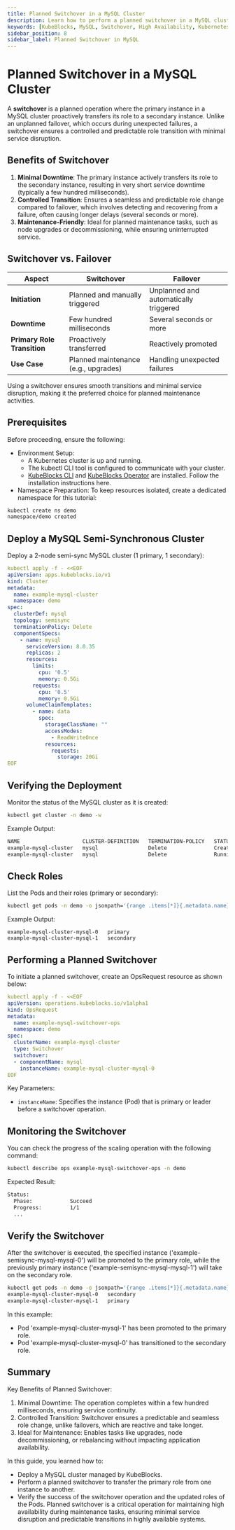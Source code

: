 ```yaml
---
title: Planned Switchover in a MySQL Cluster
description: Learn how to perform a planned switchover in a MySQL cluster using KubeBlocks to ensure minimal downtime and seamless role transitions.
keywords: [KubeBlocks, MySQL, Switchover, High Availability, Kubernetes]
sidebar_position: 8
sidebar_label: Planned Switchover in MySQL
---
```


# Planned Switchover in a MySQL Cluster

A **switchover** is a planned operation where the primary instance in a MySQL cluster proactively transfers its role to a secondary instance. Unlike an unplanned failover, which occurs during unexpected failures, a switchover ensures a controlled and predictable role transition with minimal service disruption.

## **Benefits of Switchover**
1. **Minimal Downtime**: The primary instance actively transfers its role to the secondary instance, resulting in very short service downtime (typically a few hundred milliseconds).
2. **Controlled Transition**: Ensures a seamless and predictable role change compared to failover, which involves detecting and recovering from a failure, often causing longer delays (several seconds or more).
3. **Maintenance-Friendly**: Ideal for planned maintenance tasks, such as node upgrades or decommissioning, while ensuring uninterrupted service.

## **Switchover vs. Failover**

| **Aspect**                  | **Switchover**                            | **Failover**                         |
|-----------------------------|-------------------------------------------|---------------------------------------|
| **Initiation**              | Planned and manually triggered            | Unplanned and automatically triggered|
| **Downtime**                | Few hundred milliseconds                  | Several seconds or more               |
| **Primary Role Transition** | Proactively transferred                   | Reactively promoted                   |
| **Use Case**                | Planned maintenance (e.g., upgrades)      | Handling unexpected failures          |

Using a switchover ensures smooth transitions and minimal service disruption, making it the preferred choice for planned maintenance activities.


## Prerequisites

Before proceeding, ensure the following:
- Environment Setup:
  - A Kubernetes cluster is up and running.
  - The kubectl CLI tool is configured to communicate with your cluster.
  - [KubeBlocks CLI](../../user_docs/references/install-kbcli) and [KubeBlocks Operator](../../user_docs/overview/install-kubeblocks) are installed. Follow the installation instructions here.
- Namespace Preparation: To keep resources isolated, create a dedicated namespace for this tutorial:

```bash
kubectl create ns demo
namespace/demo created
```

## Deploy a MySQL Semi-Synchronous Cluster

Deploy a 2-node semi-sync MySQL cluster (1 primary, 1 secondary):

```yaml
kubectl apply -f - <<EOF
apiVersion: apps.kubeblocks.io/v1
kind: Cluster
metadata:
  name: example-mysql-cluster
  namespace: demo
spec:
  clusterDef: mysql
  topology: semisync
  terminationPolicy: Delete
  componentSpecs:
    - name: mysql
      serviceVersion: 8.0.35
      replicas: 2
      resources:
        limits:
          cpu: '0.5'
          memory: 0.5Gi
        requests:
          cpu: '0.5'
          memory: 0.5Gi
      volumeClaimTemplates:
        - name: data
          spec:
            storageClassName: ""
            accessModes:
              - ReadWriteOnce
            resources:
              requests:
                storage: 20Gi
EOF
```

## Verifying the Deployment

Monitor the status of the MySQL cluster as it is created:
```bash
kubectl get cluster -n demo -w
```
Example Output:
```bash
NAME                    CLUSTER-DEFINITION   TERMINATION-POLICY   STATUS     AGE
example-mysql-cluster   mysql                Delete               Creating   4s
example-mysql-cluster   mysql                Delete               Running    62s
```

## Check Roles
List the Pods and their roles (primary or secondary):

```bash
kubectl get pods -n demo -o jsonpath='{range .items[*]}{.metadata.name}{"\t"}{.metadata.labels.kubeblocks\.io/role}{"\n"}{end}'
```
Example Output:
```
example-mysql-cluster-mysql-0	primary
example-mysql-cluster-mysql-1	secondary
```


## Performing a Planned Switchover

To initiate a planned switchover, create an OpsRequest resource as shown below:

```yaml
kubectl apply -f - <<EOF
apiVersion: operations.kubeblocks.io/v1alpha1
kind: OpsRequest
metadata:
  name: example-mysql-switchover-ops
  namespace: demo
spec:
  clusterName: example-mysql-cluster
  type: Switchover
  switchover:
  - componentName: mysql
    instanceName: example-mysql-cluster-mysql-0
EOF
```
Key Parameters:
- `instanceName`: Specifies the instance (Pod) that is primary or leader before a switchover operation.

## Monitoring the Switchover

You can check the progress of the scaling operation with the following command:

```bash
kubectl describe ops example-mysql-switchover-ops -n demo
```

Expected Result:
```bash
Status:
  Phase:            Succeed
  Progress:         1/1
  ...
```
## Verify the Switchover

After the switchover is executed, the specified instance ('example-semisync-mysql-mysql-0') will be promoted to the primary role, while the previously primary instance ('example-semisync-mysql-mysql-1') will take on the secondary role.

```bash
kubectl get pods -n demo -o jsonpath='{range .items[*]}{.metadata.name}{"\t"}{.metadata.labels.kubeblocks\.io/role}{"\n"}{end}'
example-mysql-cluster-mysql-0	secondary
example-mysql-cluster-mysql-1	primary
```

In this example:
- Pod 'example-mysql-cluster-mysql-1' has been promoted to the primary role.
- Pod 'example-mysql-cluster-mysql-0' has transitioned to the secondary role.



## Summary
Key Benefits of Planned Switchover:
1. Minimal Downtime: The operation completes within a few hundred milliseconds, ensuring service continuity.
2. Controlled Transition: Switchover ensures a predictable and seamless role change, unlike failovers, which are reactive and take longer.
3. Ideal for Maintenance: Enables tasks like upgrades, node decommissioning, or rebalancing without impacting application availability.

In this guide, you learned how to:
- Deploy a MySQL cluster managed by KubeBlocks.
- Perform a planned switchover to transfer the primary role from one instance to another.
- Verify the success of the switchover operation and the updated roles of the Pods.
Planned switchover is a critical operation for maintaining high availability during maintenance tasks, ensuring minimal service disruption and predictable transitions in highly available systems.

